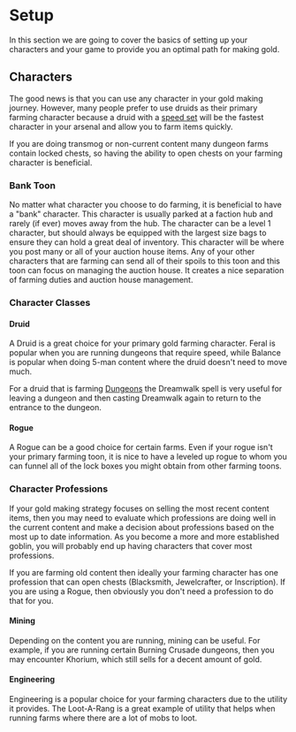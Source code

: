 # Setup

In this section we are going to cover the basics of setting up your characters and your game to provide you an optimal path for making gold.

## Characters

The good news is that you can use any character in your gold making journey.  However, many people prefer to use druids as their primary farming character because a druid with a [speed set](./setup/speedsets) will be the fastest character in your arsenal and allow you to farm items quickly.

If you are doing transmog or non-current content many dungeon farms contain locked chests, so having the ability to open chests on your farming character is beneficial.  

### Bank Toon
No matter what character you choose to do farming, it is beneficial to have a "bank" character. This character is usually parked at a faction hub and rarely (if ever) moves away from the hub.  The character can be a level 1 character, but should always be equipped with the largest size bags to ensure they can hold a great deal of inventory.  This character will be where you post many or all of your auction house items.  Any of your other characters that are farming can send all of their spoils to this toon and this toon can focus on managing the auction house. It creates a nice separation of farming duties and auction house management.

### Character Classes

#### Druid
A <WowHeadClass id="11">Druid</WowHeadClass> is a great choice for your primary gold farming character. Feral is popular when you are running dungeons that require speed, while Balance is popular when doing 5-man content where the druid doesn't need to move much.

For a druid that is farming [Dungeons](/category/dungeons) the <WowHeadSpell id="193753">Dreamwalk</WowHeadSpell> spell is very useful for leaving a dungeon and then casting <WowHeadSpell id="193753">Dreamwalk</WowHeadSpell> again to return to the entrance to the dungeon.  

#### Rogue
A <WowHeadClass id="4">Rogue</WowHeadClass> can be a good choice for certain farms.  Even if your rogue isn't your primary farming toon, it is nice to have a leveled up rogue to whom you can funnel all of the lock boxes you might obtain from other farming toons.  

### Character Professions
If your gold making strategy focuses on selling the most recent content items, then you may need to evaluate which professions are doing well in the current content and make a decision about professions based on the most up to date information. As you become a more and more established goblin, you will probably end up having characters that cover most professions.

If you are farming old content then ideally your farming character has one profession that can open chests (Blacksmith, Jewelcrafter, or Inscription). If you are using a Rogue, then obviously you don't need a profession to do that for you.  

#### Mining

Depending on the content you are running, <WowHeadSkill id="186">mining</WowHeadSkill> can be useful.  For example, if you are running certain Burning Crusade dungeons, then you may encounter <WowHeadItem id="23426">Khorium</WowHeadItem>, which still sells for a decent amount of gold.

#### Engineering

Engineering is a popular choice for your farming characters due to the utility it provides.  The <WowHeadItem id="60854">Loot-A-Rang</WowHeadItem> is a great example of utility that helps when running farms where there are a lot of mobs to loot.
